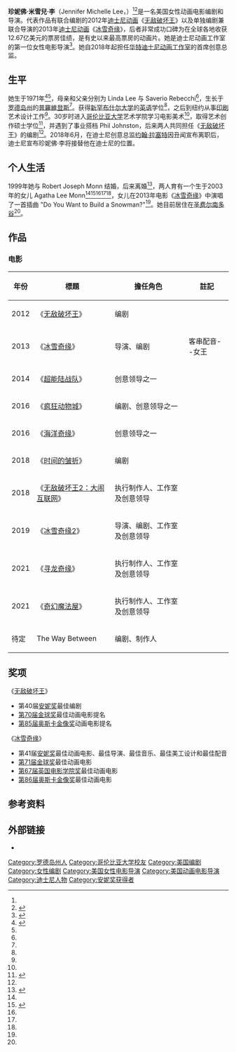 {{NoteTA
|G1=Disney
|G2=Movie
|G3=Show
}}
{{Infobox person
|name         = Jennifer Lee
|image        = [[File:Jennifer_Lee_(cropped).jpg|200px]]
|alt          =
|caption      = 2013年11月
| birth_name  = Jennifer Michelle Rebecchi
|birth_place  = 美国[[罗德岛州|罗德岛州]][[普羅維登斯|普羅維登斯]]
|birth_date   = {{Birth date and age|1971|10|22}}
|alma_mater   = [[哥伦比亚大学|哥伦比亚大学]]艺术学院
|death_place  =
|other_names  =
|known_for    = [[无敌破坏王|无敌破坏王]]<br />[[冰雪奇缘|冰雪奇缘]]
|occupation   = 电影导演、编剧
|yearsactive  = 
|spouse       = {{marriage|[[阿尔弗雷德·莫里纳|阿尔弗雷德·莫里纳]]|2021}}
|children     = 1个女儿
}}

'''珍妮佛·米雪兒·李'''（Jennifer Michelle Lee，{{bd|1971年|10月22日}}）<ref name=Monn /><ref name=CBChronicleBook>{{cite news|last=Amidi|first=Amid|title=Chronicle Books Is Releasing A Ton Of Cartoon Titles This Fall|url=http://www.cartoonbrew.com/books/chronicle-books-is-releasing-a-ton-of-cartoon-titles-this-fall-61810.html|accessdate=January 5, 2014|newspaper=Cartoon Brew|date=April 26, 2012|archive-date=2014-10-05|archive-url=https://web.archive.org/web/20141005114046/http://www.cartoonbrew.com/books/chronicle-books-is-releasing-a-ton-of-cartoon-titles-this-fall-61810.html|dead-url=no}}</ref>是一名美国女性动画电影编剧和导演。代表作品有联合编剧的2012年[[迪士尼动画|迪士尼动画]]《[[无敌破坏王|无敌破坏王]]》以及单独编剧兼联合导演的2013年[[迪士尼动画|迪士尼动画]]《[[冰雪奇缘|冰雪奇缘]]》，后者非常成功口碑为在全球各地收获12.67亿美元的票房佳绩，是有史以来最高票房的动画片。她是迪士尼动画工作室的第一位女性电影导演<ref name=THRBreakSciFi>{{cite news|last=Kit|first=Borys|title='Frozen' Director Wants to Break a Sci-Fi Blockbuster Barrier|url=http://www.hollywoodreporter.com/news/frozen-jennifer-lee-disney-animation-666372|accessdate=December 31, 2013|newspaper=The Hollywood Reporter|date=December 18, 2013|quote=Lee, 42, is the first woman in the studio's history to act as a director on one of its animated features (she co-directed with Chris Buck).|archive-date=2013-12-23|archive-url=https://web.archive.org/web/20131223115831/http://www.hollywoodreporter.com/news/frozen-jennifer-lee-disney-animation-666372|dead-url=no}}</ref>。她自2018年起担任[[华特迪士尼动画工作室|华特迪士尼动画工作室]]的首席创意总监。

==生平==
她生于1971年<ref name=LAWQueen>{{cite news|last=Stewart|first=Jill|title=Jennifer Lee: Disney's New Animation Queen|url=http://blogs.laweekly.com/arts/2013/05/jennifer_lee_people_2013.php|accessdate=December 28, 2013|newspaper=LA Weekly|date=May 15, 2013|quote=Raised in East Providence, R.I., Lee, 41, was a flute-playing band nerd who "became a cheerleader — a nerd cheerleader."|archive-date=2013-12-30|archive-url=https://web.archive.org/web/20131230231801/http://blogs.laweekly.com/arts/2013/05/jennifer_lee_people_2013.php|dead-url=no}}</ref><ref name=THRBreakSciFi />，母亲和父亲分别为 Linda Lee 与 Saverio Rebecchi<ref name=Monn />，生长于[[罗德岛州|罗德岛州]]的[[普羅維登斯|普羅維登斯]]<ref name=LAWQueen />。获得[[新罕布什尔大学|新罕布什尔大学]]的[[英语|英语]]学位<ref name=AWNDirectorFrozen />，之后到纽约从事[[印刷|印刷]]艺术设计工作<ref name=LAWQueen />。30岁时进入[[哥伦比亚大学|哥伦比亚大学]]艺术学院学习电影美术<ref name=LAWQueen />，取得艺术创作硕士学位<ref name=AWNDirectorFrozen>{{cite news|last=Wolfe|first=Jennifer|title=Disney Names Jennifer Lee Director Of 'Frozen'|url=http://www.awn.com/news/disney-names-jennifer-lee-director-frozen|accessdate=January 5, 2014|newspaper=Animation World Network|date=November 29, 2012|archive-date=2014-01-12|archive-url=https://web.archive.org/web/20140112025134/http://www.awn.com/news/disney-names-jennifer-lee-director-frozen|dead-url=no}}</ref>，并遇到了事业搭档 Phil Johnston，后来两人共同担任《[[无敌破坏王|无敌破坏王]]》的编剧<ref name=LAWQueen />。2018年6月，在迪士尼创意总监[[约翰·拉塞特|约翰·拉塞特]]因丑闻宣布离职后，迪士尼宣布珍妮佛·李将接替他在迪士尼的位置。

==个人生活==
1999年她与 Robert Joseph Monn 结婚，后来离婚<ref name=Monn>{{cite web|title=What If Every Day Was Monnday ?|url=http://monn.dyndns.org/|publisher=Monn.org|accessdate=January 5, 2013|archive-url=https://web.archive.org/web/20140516233444/http://monn.dyndns.org/|archive-date=2014-05-16|dead-url=yes}}</ref>，两人育有一个生于2003年的女儿 Agatha Lee Monn<ref name=Monn /><ref name=TWSJListenSongs>{{cite news|last=Chai|first=Barbara|title=Listen to Songs From Disney’s ‘Frozen’ and Hear How They Were Written|url=http://blogs.wsj.com/speakeasy/2013/11/27/listen-to-songs-from-disneys-frozen-and-hear-how-they-were-written/|accessdate=January 5, 2014|newspaper=The Wall Street Journal|date=November 27, 2013|archive-date=2013-12-04|archive-url=https://web.archive.org/web/20131204131653/http://blogs.wsj.com/speakeasy/2013/11/27/listen-to-songs-from-disneys-frozen-and-hear-how-they-were-written/|dead-url=no}}</ref><ref name=LAWQueen /><ref name=THRBreakSciFi /><ref name=Monn />，女儿在2013年电影《[[冰雪奇缘|冰雪奇缘]]》中演唱了一首插曲 "Do You Want to Build a Snowman?"<ref name=THRBreakSciFi />。她目前居住在[[圣费尔南多谷|圣费尔南多谷]]<ref name=LAWQueen />。

== 作品 ==
=== 电影 ===
{| class="wikitable" style="text-align:center; margin-right:auto"
|-
! 年份
! 標題
! 擔任角色
! 註記
|-
| 2012
| style="text-align:left;"| 《[[无敌破坏王|无敌破坏王]]》
| style="text-align:left;"| 编剧
| style="text-align:left;"|  
|-
| 2013
| style="text-align:left;"| 《[[冰雪奇缘|冰雪奇缘]]》
| style="text-align:left;"| 导演、编剧
| style="text-align:left;"| 客串配音--女王
|-
| 2014
| style="text-align:left;"| 《[[超能陆战队|超能陆战队]]》
| style="text-align:left;"| 创意领导之一
| style="text-align:left;"|  
|-
| 2016
| style="text-align:left;"| 《[[疯狂动物城|疯狂动物城]]》
| style="text-align:left;"| 编剧、创意领导之一
| style="text-align:left;"|  
|-
| 2016
| style="text-align:left;"| 《[[海洋奇缘|海洋奇缘]]》
| style="text-align:left;"| 创意领导之一
| style="text-align:left;"|  
|-
| 2018
| style="text-align:left;"| 《[[时间的皱折_(电影)|时间的皱折]]》
| style="text-align:left;"| 编剧
| style="text-align:left;"|  
|-
| 2018
| style="text-align:left;"| 《[[无敌破坏王2：大闹互联网|无敌破坏王2：大闹互联网]]》
| style="text-align:left;"| 执行制作人、工作室及创意领导
| style="text-align:left;"|  
|-
| 2019
| style="text-align:left;"| 《[[冰雪奇缘2|冰雪奇缘2]]》
| style="text-align:left;"| 导演、编剧、工作室及创意领导
| style="text-align:left;"|  
|-
| 2021
| style="text-align:left;"| 《[[寻龙奇缘|寻龙奇缘]]》
| style="text-align:left;"| 执行制作人、工作室及创意领导
| style="text-align:left;"|  
|-
| 2021
| style="text-align:left;"| 《[[奇幻魔法屋|奇幻魔法屋]]》
| style="text-align:left;"| 执行制作人、工作室及创意领导
| style="text-align:left;"|  
|-
| 待定
| style="text-align:left;"| The Way Between	
| style="text-align:left;"| 编剧、制作人
| style="text-align:left;"|  
|}

== 奖项 ==
;《[[无敌破坏王|无敌破坏王]]》
*第40届[[安妮奖|安妮奖]]最佳编剧
*[[第70届金球奖|第70届金球奖]]最佳动画电影提名
*[[第85届奥斯卡金像奖|第85届奥斯卡金像奖]]动画电影提名

;《[[冰雪奇缘|冰雪奇缘]]》
*第41届[[安妮奖|安妮奖]]最佳动画电影、最佳导演、最佳音乐、最佳美工设计和最佳配音
*[[第71届金球奖|第71届金球奖]]最佳动画电影
*[[第67届英国电影学院奖|第67届英国电影学院奖]]最佳动画电影
*[[第86届奥斯卡金像奖|第86届奥斯卡金像奖]]最佳动画电影

==参考资料==
{{reflist}}

==外部链接==
*{{IMDb name|1601644|Jennifer Lee}}

{{Authority control}}

{{奥斯卡最佳动画长片}}
{{DEFAULTSORT:Lee, Jennifer}}
[[Category:罗德岛州人|Category:罗德岛州人]]
[[Category:哥伦比亚大学校友|Category:哥伦比亚大学校友]]
[[Category:美国编剧|Category:美国编剧]]
[[Category:女性编剧|Category:女性编剧]]
[[Category:美国女性电影导演|Category:美国女性电影导演]]
[[Category:美国动画电影导演|Category:美国动画电影导演]]
[[Category:迪士尼人物|Category:迪士尼人物]]
[[Category:安妮奖获得者|Category:安妮奖获得者]]